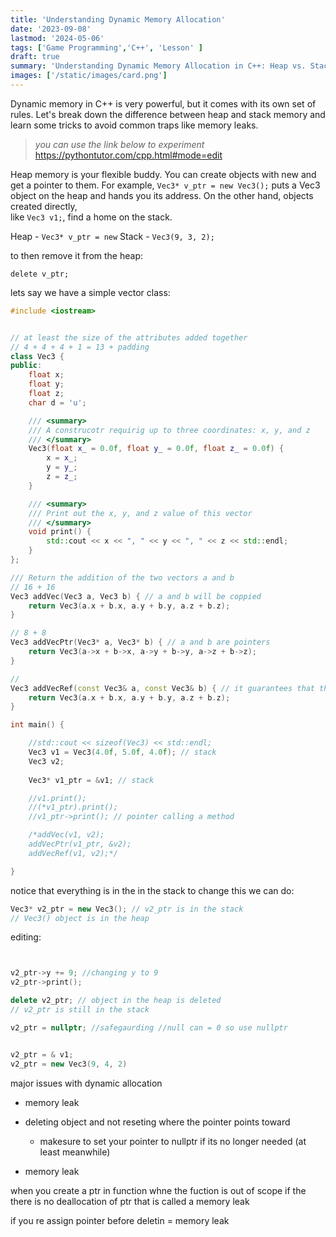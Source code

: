 ```yaml
---
title: 'Understanding Dynamic Memory Allocation'
date: '2023-09-08'
lastmod: '2024-05-06'
tags: ['Game Programming','C++', 'Lesson' ]
draft: true
summary: 'Understanding Dynamic Memory Allocation in C++: Heap vs. Stack'
images: ['/static/images/card.png']
---
```


Dynamic memory in C++ is very powerful, but it comes with its own set of rules. Let's break down the difference between heap and stack memory and learn some tricks to avoid common traps like memory leaks.

> *you can use the link below to experiment*
https://pythontutor.com/cpp.html#mode=edit

Heap memory is your flexible buddy. You can create objects with new and get a pointer to them. For example, `Vec3* v_ptr = new Vec3();` puts a Vec3 object on the heap and hands you its address. 
On the other hand, objects created directly, <br/> like `Vec3 v1;`, find a home on the stack.


Heap - `Vec3* v_ptr = new` 
Stack - `Vec3(9, 3, 2);`


to then remove it from the heap:

`delete v_ptr;`


lets say we have a simple vector class:

```cpp
#include <iostream>


// at least the size of the attributes added together
// 4 + 4 + 4 + 1 = 13 + padding
class Vec3 {
public:
	float x;
	float y;
	float z;
	char d = 'u';

	/// <summary>
	/// A construcotr requirig up to three coordinates: x, y, and z
	/// </summary>
	Vec3(float x_ = 0.0f, float y_ = 0.0f, float z_ = 0.0f) {
		x = x_;
		y = y_;
		z = z_;
	}

	/// <summary>
	/// Print out the x, y, and z value of this vector
	/// </summary>
	void print() {
		std::cout << x << ", " << y << ", " << z << std::endl;
	}
};

/// Return the addition of the two vectors a and b
// 16 + 16
Vec3 addVec(Vec3 a, Vec3 b) { // a and b will be coppied
	return Vec3(a.x + b.x, a.y + b.y, a.z + b.z);
}

// 8 + 8
Vec3 addVecPtr(Vec3* a, Vec3* b) { // a and b are pointers
	return Vec3(a->x + b->x, a->y + b->y, a->z + b->z);
}

// 
Vec3 addVecRef(const Vec3& a, const Vec3& b) { // it guarantees that the parameter/input is not changed
	return Vec3(a.x + b.x, a.y + b.y, a.z + b.z);
}

int main() {

	//std::cout << sizeof(Vec3) << std::endl;
	Vec3 v1 = Vec3(4.0f, 5.0f, 4.0f); // stack
	Vec3 v2;
	
	Vec3* v1_ptr = &v1; // stack

	//v1.print();
	//(*v1_ptr).print();
	//v1_ptr->print(); // pointer calling a method

	/*addVec(v1, v2);
	addVecPtr(v1_ptr, &v2);
	addVecRef(v1, v2);*/

}
```

notice that everything is in the in the stack to change this we can do:

```cpp
Vec3* v2_ptr = new Vec3(); // v2_ptr is in the stack
// Vec3() object is in the heap
```

editing:

```cpp


v2_ptr->y += 9; //changing y to 9
v2_ptr->print();

delete v2_ptr; // object in the heap is deleted
// v2_ptr is still in the stack

v2_ptr = nullptr; //safegaurding //null can = 0 so use nullptr


v2_ptr = & v1;
v2_ptr = new Vec3(9, 4, 2)

```


major issues with dynamic allocation
- memory leak
- deleting object and not reseting where the pointer points toward
    - makesure to set your pointer to nullptr if its no longer needed (at least meanwhile)

- memory leak 

when you create a ptr in function whne the fuction is out of scope if the there is no deallocation of ptr 
that is called a memory leak

if you re assign pointer before deletin = memory leak 

